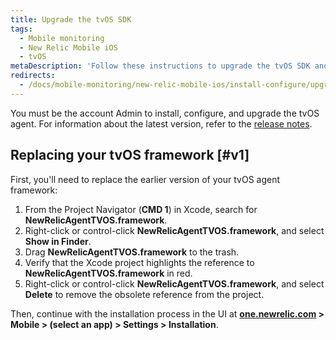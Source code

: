```yaml
---
title: Upgrade the tvOS SDK
tags:
  - Mobile monitoring
  - New Relic Mobile iOS
  - tvOS
metaDescription: 'Follow these instructions to upgrade the tvOS SDK and get the latest in mobile monitoring functionality'
redirects:
  - /docs/mobile-monitoring/new-relic-mobile-ios/install-configure/upgrading-new-relic-mobiles-tvos-sdk
---
```


You must be the account Admin to install, configure, and upgrade the tvOS agent. For information about the latest version, refer to the [release notes](/docs/releases/ios).

## Replacing your tvOS framework [#v1]

First, you'll need to replace the earlier version of your tvOS agent framework:

1. From the Project Navigator (**CMD 1**) in Xcode, search for **NewRelicAgentTVOS.framework**.
2. Right-click or control-click **NewRelicAgentTVOS.framework**, and select **Show in Finder**.
3. Drag **NewRelicAgentTVOS.framework** to the trash.
4. Verify that the Xcode project highlights the reference to **NewRelicAgentTVOS.framework** in red.
5. Right-click or control-click **NewRelicAgentTVOS.framework**, and select **Delete** to remove the obsolete reference from the project.

Then, continue with the installation process in the UI at **[one.newrelic.com](https://one.newrelic.com/all-capabilities) > Mobile > (select an app) > Settings > Installation**.
